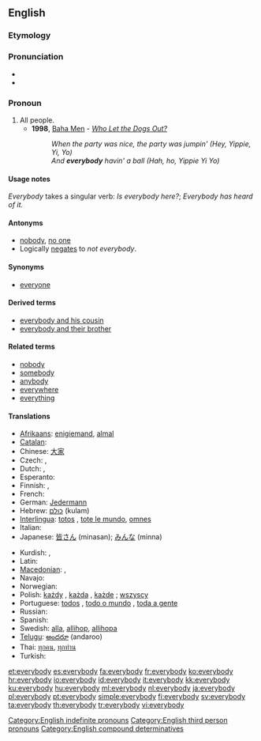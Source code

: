 ==English==

===Etymology===
{{compound|every|body}}

===Pronunciation===
* {{audio|en-us-everybody.ogg|Audio (US)}}
* {{audio|En-uk-everybody.ogg|Audio (UK)}}

===Pronoun===
{{en-pronoun}}

# All people.
#* '''1998''', [[w:Baha Men|Baha Men]] - ''[[w:Who Let the Dogs Out?|Who Let the Dogs Out?]]''
#*: ''When the party was nice, the party was jumpin' (Hey, Yippie, Yi, Yo)''
#*: ''And '''everybody''' havin' a ball (Hah, ho, Yippie Yi Yo)''

====Usage notes====
''Everybody'' takes a singular verb: ''Is everybody here?''; ''Everybody has heard of it.''

====Antonyms====
* [[nobody]], [[no one]]
* Logically [[negates]] to ''not everybody''.

====Synonyms====
* [[everyone]]

====Derived terms====
* [[everybody and his cousin]]
* [[everybody and their brother]]

====Related terms====
* [[nobody]]
* [[somebody]]
* [[anybody]]
* [[everywhere]]
* [[everything]]

====Translations====
{{trans-top|all people}}
* [[Afrikaans]]: [[enigiemand]], [[almal]]
* [[Catalan]]: {{t-|ca|tothom}}
* Chinese: [[大家]]
* Czech: {{t+|cs|každý|m}}, {{t+|cs|všichni|m|p}}
* Dutch: {{t+|nl|iedereen}}, {{t+|nl|allen}}
* Esperanto: {{t-|eo|ĉiuj|xs=Esperanto}}
* Finnish: {{t+|fi|jokainen}}, {{t+|fi|kaikki}}
* French: {{t+|fr|tout le monde}}
* German: [[Jedermann]]
* Hebrew: [[כולם]] (kulam)
* [[Interlingua]]: [[totos]] {{p}}, [[tote le mundo]], [[omnes]] {{p}}
* Italian: {{t-|it|ciascuno}}
* Japanese: [[皆さん]] (minasan); [[みんな]] (minna)
{{trans-mid}}
* Kurdish: {{ku-Arab|[[هه‌موکه‌س]]}}, {{ku-Arab|[[هه‌مولا]]}}
* Latin: {{t+|la|omnes}}
* [[Macedonian]]: {{t-|mk|сите|p|tr=síte}}, {{t|mk|секој|tr=sékoj}}
* Navajo: {{tø|nv|tʼáá ájíłtso}}
* Norwegian: {{t+|no|alle}}
* Polish: [[każdy]] {{m}}, [[każda]] {{f}}, [[każde]] {{n}}; [[wszyscy]]
* Portuguese: [[todos]] {{m|p}}, [[todo o mundo]] {{m}}, [[toda a gente]] {{f}}
* Russian: {{t-|ru|все}}
* Spanish: {{t-|es|todos}}
* Swedish: [[alla]], [[allihop]], [[allihopa]]
* [[Telugu]]: [[అందరూ]] (andaroo)
* Thai: [[ทุกคน]], [[ทุกท่าน]]
* Turkish: {{t+|tr|herkes}}
{{trans-bottom}}

[[Category:English indefinite pronouns]]
[[Category:English third person pronouns]]
[[Category:English compound determinatives]]

[[et:everybody]]
[[es:everybody]]
[[fa:everybody]]
[[fr:everybody]]
[[ko:everybody]]
[[hr:everybody]]
[[io:everybody]]
[[id:everybody]]
[[it:everybody]]
[[kk:everybody]]
[[ku:everybody]]
[[hu:everybody]]
[[ml:everybody]]
[[nl:everybody]]
[[ja:everybody]]
[[pl:everybody]]
[[pt:everybody]]
[[simple:everybody]]
[[fi:everybody]]
[[sv:everybody]]
[[ta:everybody]]
[[th:everybody]]
[[tr:everybody]]
[[vi:everybody]]